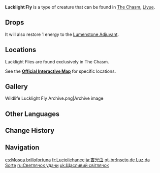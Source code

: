 {{About|the wildlife|the furnishing|Lucklight Fly (Furnishing)}}
{{Wildlife Infobox
|image       = Lucklight Fly Icon.png
|type        = Wildlife
|family      = Other Wildlife
|group       = Fireflies
|location    = 
|description = These creatures dwell within The Chasm, absorbing the energies of the strange stones within and emitting a dim light. Because they give off light, they are loved by miners and concerned a good omen, thus their term "Lucklight." After all, any light in such darkness is to be treasured.<br>When [[Celestial Nail|"something strange"]] was unearthed in The Chasm, their numbers also began to increase greatly.
}}
'''Lucklight Fly''' is a type of creature that can be found in [[The Chasm: Underground Mines|The Chasm]], [[Liyue]]. 

==Drops==
{{Card|Luminescent Spine|1}}

It will also restore 1 energy to the [[Lumenstone Adjuvant]].

==Locations==
Lucklight Flies are found exclusively in The Chasm.

See the '''[https://act.hoyolab.com/ys/app/interactive-map/index.html?lang=en-us#/map/9?shown_types=350 Official Interactive Map]''' for specific locations.

==Gallery==
<gallery>
Wildlife Lucklight Fly Archive.png|Archive image
</gallery>

==Other Languages==
{{Other Languages
|en      = Lucklight Fly
|zhs     = 吉光虫
|zhs_rm  = Jíguāng-chóng
|zht     = 吉光蟲
|zht_rm  = Jíguāng-chóng
|zh_tl   = Auspicious-Light Insect
|ja      = 吉光虫
|ja_rm   = Kikkouchuu{{Assumed}}
|ja_tl   = Lucky Light Bug
|ko      = {{tt|행운|幸運}}의 빛 벌레
|ko_rm   = Haeng'un-ui Bit Beolle
|ko_tl   = Lucky Light Bug
|es      = Mosca brillofortuna
|es_tl   = Luck-Luster Fly
|fr      = Luciolichance
|fr_tl   = Luckfirefly
|ru      = Светлячок удачи
|ru_tl   = Luck Firefly
|th      = Lucklight Fly
|vi      = Bọ {{tt|Cát Quang|吉光}}
|vi_tl   = Auspicious-Light Insect
|de      = Glückslicht-Wanze
|de_tl   = Lucklight Bug
|id      = Lucklight Fly
|pt      = Inseto de Luz da Sorte
|pt_tl   = Lucky Light Insect
|tr      = Bahtınur Böceği
|tr_tl   = Lucky Bug
|it      = Lucciola della fortuna
|it_tl   = 
}}

==Change History==
{{Change History|2.6}}

==Navigation==
{{Wildlife Navbox}}

[[es:Mosca brillofortuna]]
[[fr:Luciolichance]]
[[ja:吉光虫]]
[[pt-br:Inseto de Luz da Sorte]]
[[ru:Светлячок удачи]]
[[uk:Щасливий світлячок]]